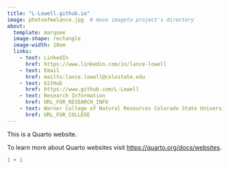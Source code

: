 ```yaml
---
title: "L-Lowell.github.io"
image: photoofmelance.jpg  # move imageto project's directory
about: 
  template: marquee
  image-shape: rectangle
  image-width: 10em
  links: 
    - text: LinkedIn
      href: https://www.linkedin.com/in/lance-lowell
    - text: Email
      href: mailto:lance.lowell@colostate.edu
    - text: GitHub
      href: https://www.github.com/L-Lowell
    - text: Research Information
      href: URL_FOR_RESEARCH_INFO
    - text: Warner College of Natural Resources Colorado State University
      href: URL_FOR_COLLEGE
---
```


This is a Quarto website.

To learn more about Quarto websites visit <https://quarto.org/docs/websites>.

```r
1 + 1
```
